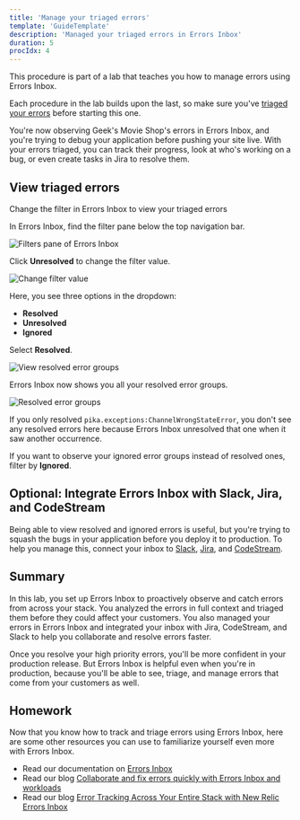 ```yaml
---
title: 'Manage your triaged errors'
template: 'GuideTemplate'
description: 'Managed your triaged errors in Errors Inbox'
duration: 5
procIdx: 4
---
```


<Callout variant="course" title="lab">

This procedure is part of a lab that teaches you how to manage errors using Errors Inbox.

Each procedure in the lab builds upon the last, so make sure you've [triaged your errors](/automate-workflows/error-inbox/triage-errors) before starting this one.

</Callout>

You're now observing Geek's Movie Shop's errors in Errors Inbox, and you're trying to debug your application before pushing your site live. With your errors triaged, you can track their progress, look at who's working on a bug, or even create tasks in Jira to resolve them.

## View triaged errors

Change the filter in Errors Inbox to view your triaged errors

<Steps>

<Step>

In Errors Inbox, find the filter pane below the top navigation bar.

![Filters pane of Errors Inbox](../../../images/error-inbox/filters-pane.png)

</Step>

<Step>

Click **Unresolved** to change the filter value.

![Change filter value](../../../images/error-inbox/change-filter.png)

Here, you see three options in the dropdown:

- **Resolved**
- **Unresolved**
- **Ignored**

</Step>

<Step>

Select **Resolved**.

![View resolved error groups](../../../images/error-inbox/view-resolved-errors.png)

Errors Inbox now shows you all your resolved error groups.

![Resolved error groups](../../../images/error-inbox/resolved-error-groups.png)

If you only resolved `pika.exceptions:ChannelWrongStateError`, you don't see any resolved errors here because Errors Inbox unresolved that one when it saw another occurrence.

<Callout variant='tip'>

If you want to observe your ignored error groups instead of resolved ones, filter by **Ignored**.

</Callout>

</Step>

</Steps>

## **Optional:** Integrate Errors Inbox with Slack, Jira, and CodeStream

Being able to view resolved and ignored errors is useful, but you're trying to squash the bugs in your application before you deploy it to production. To help you manage this, connect your inbox to [Slack](https://docs.newrelic.com/docs/errors-inbox/errors-inbox/#slack), [Jira](https://docs.newrelic.com/docs/errors-inbox/errors-inbox/#jira), and [CodeStream](https://docs.newrelic.com/docs/errors-inbox/errors-inbox/#connect-errors-inbox-to-codestream).

## Summary

In this lab, you set up Errors Inbox to proactively observe and catch errors from across your stack. You analyzed the errors in full context and triaged them before they could affect your customers. You also managed your errors in Errors Inbox and integrated your inbox with Jira, CodeStream, and Slack to help you collaborate and resolve errors faster.

Once you resolve your high priority errors, you'll be more confident in your production release. But Errors Inbox is helpful even when you're in production, because you'll be able to see, triage, and manage errors that come from your customers as well.

## Homework

Now that you know how to track and triage errors using Errors Inbox, here are some other resources you can use to familiarize yourself even more with Errors Inbox.

- Read our documentation on [Errors Inbox](https://docs.newrelic.com/docs/errors-inbox/errors-inbox/)
- Read our blog [Collaborate and fix errors quickly with Errors Inbox and workloads](https://newrelic.com/blog/how-to-relic/track-errors-errors-inbox)
- Read our blog [Error Tracking Across Your Entire Stack with New Relic Errors Inbox](https://newrelic.com/blog/how-to-relic/error-tracking-with-errors-inbox)